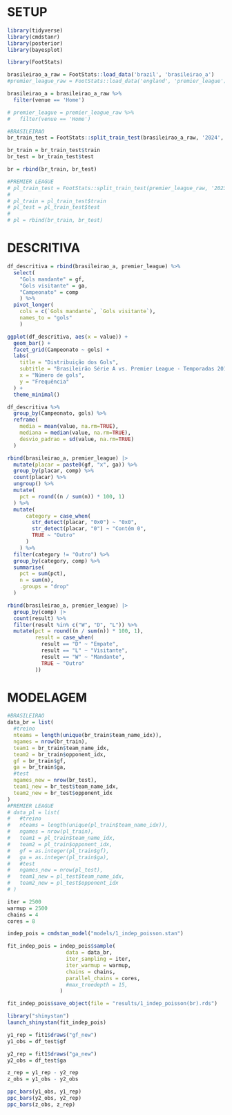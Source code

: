 
# SETUP

```r
library(tidyverse)
library(cmdstanr)
library(posterior)
library(bayesplot)

library(FootStats)
```

```r
brasileirao_a_raw = FootStats::load_data('brazil', 'brasileirao_a')
#premier_league_raw = FootStats::load_data('england', 'premier_league')
```

```r
brasileirao_a = brasileirao_a_raw %>% 
  filter(venue == 'Home')

# premier_league = premier_league_raw %>% 
#   filter(venue == 'Home')
```

```r
#BRASILEIRAO
br_train_test = FootStats::split_train_test(brasileirao_a_raw, '2024', 35)

br_train = br_train_test$train
br_test = br_train_test$test

br = rbind(br_train, br_test)

#PREMIER LEAGUE
# pl_train_test = FootStats::split_train_test(premier_league_raw, '2023', 35)
# 
# pl_train = pl_train_test$train
# pl_test = pl_train_test$test
# 
# pl = rbind(br_train, br_test)
```

# DESCRITIVA

```r
df_descritiva = rbind(brasileirao_a, premier_league) %>% 
  select(
    "Gols mandante" = gf,
    "Gols visitante" = ga,
    "Campeonato" = comp
    ) %>% 
  pivot_longer(
    cols = c(`Gols mandante`, `Gols visitante`),
    names_to = "gols"
    )
```

```r
ggplot(df_descritiva, aes(x = value)) +
  geom_bar() +
  facet_grid(Campeonato ~ gols) +
  labs(
    title = "Distribuição dos Gols",
    subtitle = "Brasileirão Série A vs. Premier League - Temporadas 2019 à 2024",
    x = "Número de gols",
    y = "Frequência"
  ) +
  theme_minimal()
```

```r
df_descritiva %>% 
  group_by(Campeonato, gols) %>% 
  reframe(
    media = mean(value, na.rm=TRUE),
    mediana = median(value, na.rm=TRUE),
    desvio_padrao = sd(value, na.rm=TRUE)
  )
```

```r
rbind(brasileirao_a, premier_league) |> 
  mutate(placar = paste0(gf, "x", ga)) %>% 
  group_by(placar, comp) %>% 
  count(placar) %>%
  ungroup() %>% 
  mutate(
    pct = round((n / sum(n)) * 100, 1)
  ) %>% 
  mutate(
      category = case_when(
        str_detect(placar, "0x0") ~ "0x0",
        str_detect(placar, "0") ~ "Contém 0",
        TRUE ~ "Outro"
      )
    ) %>% 
  filter(category != "Outro") %>% 
  group_by(category, comp) %>% 
  summarise(
    pct = sum(pct),
    n = sum(n),
    .groups = "drop"
  )
```

```r
rbind(brasileirao_a, premier_league) |> 
  group_by(comp) |> 
  count(result) %>% 
  filter(result %in% c("W", "D", "L")) %>%
  mutate(pct = round((n / sum(n)) * 100, 1),
         result = case_when(
           result == "D" ~ "Empate",
           result == "L" ~ "Visitante",
           result == "W" ~ "Mandante",
           TRUE ~ "Outro"
         ))
```

# MODELAGEM

```r
#BRASILEIRAO
data_br = list(
  #treino
  nteams = length(unique(br_train$team_name_idx)),
  ngames = nrow(br_train),
  team1 = br_train$team_name_idx,
  team2 = br_train$opponent_idx,
  gf = br_train$gf,
  ga = br_train$ga,
  #test
  ngames_new = nrow(br_test),
  team1_new = br_test$team_name_idx,
  team2_new = br_test$opponent_idx
)
#PREMIER LEAGUE
# data_pl = list(
#   #treino
#   nteams = length(unique(pl_train$team_name_idx)),
#   ngames = nrow(pl_train),
#   team1 = pl_train$team_name_idx,
#   team2 = pl_train$opponent_idx,
#   gf = as.integer(pl_train$gf),
#   ga = as.integer(pl_train$ga),
#   #test
#   ngames_new = nrow(pl_test),
#   team1_new = pl_test$team_name_idx,
#   team2_new = pl_test$opponent_idx
# )

iter = 2500
warmup = 2500
chains = 4
cores = 8
```

```r
indep_pois = cmdstan_model("models/1_indep_poisson.stan")

fit_indep_pois = indep_pois$sample(
                   data = data_br,
                   iter_sampling = iter,
                   iter_warmup = warmup,
                   chains = chains,
                   parallel_chains = cores,
                   #max_treedepth = 15,
                 )

fit_indep_pois$save_object(file = "results/1_indep_poisson(br).rds")
```

```r
library("shinystan")
launch_shinystan(fit_indep_pois)
```

```r
y1_rep = fit1$draws("gf_new")
y1_obs = df_test$gf

y2_rep = fit1$draws("ga_new")
y2_obs = df_test$ga

z_rep = y1_rep - y2_rep
z_obs = y1_obs - y2_obs
```

```r
ppc_bars(y1_obs, y1_rep)
ppc_bars(y2_obs, y2_rep)
ppc_bars(z_obs, z_rep)
```

